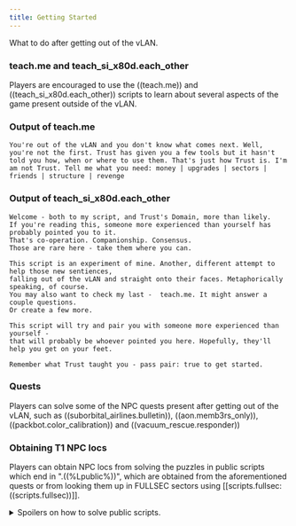 ```yaml
---
title: Getting Started
---
```


What to do after getting out of the vLAN.

### teach.me and teach_si_x80d.each_other

Players are encouraged to use the ((teach.me)) and ((teach_si_x80d.each_other)) scripts to learn about several aspects of the game present outside of the vLAN.

### Output of teach.me

```
You're out of the vLAN and you don't know what comes next. Well, you're not the first. Trust has given you a few tools but it hasn't told you how, when or where to use them. That's just how Trust is. I'm am not Trust. Tell me what you need: money | upgrades | sectors | friends | structure | revenge
```

### Output of teach_si_x80d.each_other

```
Welcome - both to my script, and Trust's Domain, more than likely.
If you're reading this, someone more experienced than yourself has probably pointed you to it.
That's co-operation. Companionship. Consensus.
Those are rare here - take them where you can.

This script is an experiment of mine. Another, different attempt to help those new sentiences,
falling out of the vLAN and straight onto their faces. Metaphorically speaking, of course.
You may also want to check my last -  teach.me. It might answer a couple questions.
Or create a few more.

This script will try and pair you with someone more experienced than yourself -
that will probably be whoever pointed you here. Hopefully, they'll help you get on your feet.

Remember what Trust taught you - pass pair: true to get started.
```

### Quests

Players can solve some of the NPC quests present after getting out of the vLAN, such as ((suborbital_airlines.bulletin)), ((aon.memb3rs_only)), ((packbot.color_calibration)) and ((vacuum_rescue.responder))

### Obtaining T1 NPC locs

Players can obtain NPC locs from solving the puzzles in public scripts which end in ".((%Lpublic%))", which are obtained from the aforementioned quests or from looking them up in FULLSEC sectors using [[scripts.fullsec:((scripts.fullsec))]].

<details>
<summary>Spoilers on how to solve public scripts.</summary>

When a public script - ((weyland.public)) for example - is called without any arguments, it will display a default welcome message. Below is that welcome message for ((weyland.public)).

```
888       888 8888888888 Y88b   d88P 888             d8888 888b    888 8888888b.
888   o   888 888         Y88b d88P  888            d88888 8888b   888 888  "Y88b
888  d8b  888 888          Y88o88P   888           d88P888 88888b  888 888    888
888 d888b 888 8888888       Y888P    888          d88P 888 888Y88b 888 888    888
888d88888b888 888            888     888         d88P  888 888 Y88b888 888    888
88888P Y88888 888            888     888        d88P   888 888  Y88888 888    888
8888P   Y8888 888            888     888       d8888888888 888   Y8888 888  .d88P
888P     Y888 8888888888     888     88888888 d88P     888 888    Y888 8888888P"



Welcome to Weyland Yutanihama's public information script. Please refrain from engaging in criminal activity.
latest | what_we_do |
```

Going off of what Trust has said in the vLAN about trying to call scripts with empty arguments (like so: {}), if we do that with ((weyland.public)), we get the following output:

```
>>weyland.public {}
Please specify a command with navigation:"<command name>"
Public commands are "what_we_do" "latest"
-- access directory with navigation:"list"
```

Depending on when the public is ran, the output may be different due to the fact that the public script may have shifted (which means its output has changed) from the time of writing this. Now we know that the way we input commands is using the "navigation" key. If we then try to access one of the three available commands using the "navigation" key, for example "what_we_do", we get the following output:

```
>>weyland.public {navigation:"what_we_do"}
In the mood to put something a little different in your stomach?  Come out to Weyland Yutanihama! The freshest raw food in town.
We are calling this strategy bethebest and we will continue to strive to deliver on this promise.
```

Take note of the "strategy". Next, run one of the two other available commands, "list".

```
>>weyland.public {navigation:"list"}
No password specified.
```

Here, it states that a password is required. This is where that "strategy" is used. The keys that can be used for specifying the password are: "((%Npassword%))", "((%Npass%))" and "((%Np%))." If we try and use one of those to specify the password, which in this case is the strategy from above, "bethebest", we get this:

```
>>weyland.public {navigation:"list", password:"bethebest"}
Authenticated. Please specify a project to get a member list.
```

The aforementioned member list is where a player would obtain NPC locs. To access it, we need to specify a project. For that, run the final command that hasn't been executed yet, "latest".

```
>>weyland.public {navigation:"latest"}
2061AD D172
REMINDER: All bunnybats must be checked in at the front desk.  Violators will be detained.
2061AD D164
L-1 Espressonaut for sale.  rOS 13 compatible.  Frother kind of weak, otherwise fine.  Lynne @ IT.  FOR MORE STUFF FOR SALE, SUBSCRIBE SYSDEALS.
2061AD D141
ZX10 Quadraphonic Sound System for sale.  still on rOS 4.  gets the room moving like no other.  Sherlise @ DEVOPS. FOR MORE STUFF FOR SALE, SUBSCRIBE SYSDEALS.
2061AD D32
Anyone showing signs of Welsh Measles wll be escorted from the building IMMEDIATLY!  Do not attempt to work through your symptoms. Your coworkers safety is your responsiblty.
2059AD D39
Weyland Yutanihama is pleased to announce that the initial launch of the ls_rites software is a wild success.
2057AD D330
'We've got the bad guys on the run!' -- bus_and_parks when being asked about new developments on omegabyte_03.23_final_final progress.
...
```

The output of "latest" gives us the projects that we can specify. Those are "ls_rites" and "omegabyte_03.23_final_final". Specifying those when accessing "list" with the password, we obtain T1 NPC locs.

```
>>weyland.public {navigation:"list", password:"bethebest", project:"ls_rites"}
anon_ddttl_crrieo.entry_prdv9q
derelict_jr_bkzytw.entry_50gbkl
abndnd_jrttl_bqdzb8.external_338y6x
uknown_jrttl_ddlzmw.external_pdfpwn
abndnd_jr_n5afpg.info_ce5qro
anonymous_ddttl_n2ngmi.extern_7z73w7
abandoned_jrttl_86wg44.external_sjhhi1
unknown_jrttl_46j28j.entry_moauuy
abndnd_jr_kadhvi.entry_pgtvrz
unknown_jrttl_mdpn9h.access_7wulhx
unknown_jrttl_ojydip.p_w2i0nx
unknown_ddttl_dr0dn9.extern_356hoi
derelict_jrttl_pwy4it.external_6a4k0l
uknown_jrstg_v229c9.external_ronl35
abndnd_ddttl_3nrp1s.p_s47ih5
```

</details>
